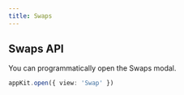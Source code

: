 ```yaml
---
title: Swaps
---
```



<Swaps />

## Swaps API 

You can programmatically open the Swaps modal.

```ts
appKit.open({ view: 'Swap' })
```
